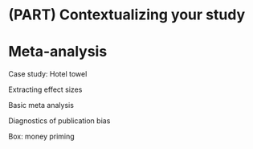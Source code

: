 # (PART) Contextualizing your study {-}

# Meta-analysis

Case study: Hotel towel

Extracting effect sizes

Basic meta analysis

Diagnostics of publication bias

Box: money priming
